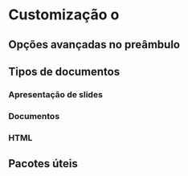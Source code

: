 # Customização o

## Opções avançadas no preâmbulo

## Tipos de documentos

### Apresentação de slides

### Documentos

### HTML

## Pacotes úteis
